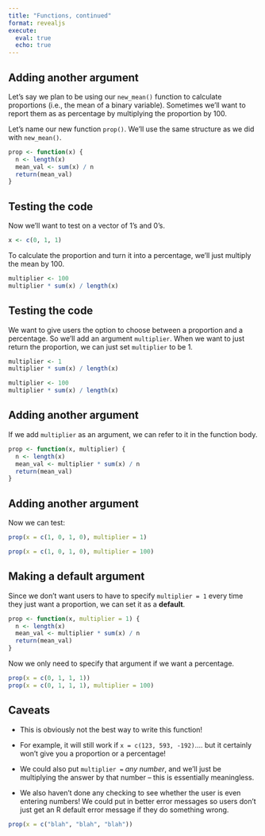 ```yaml
---
title: "Functions, continued"
format: revealjs
execute: 
  eval: true
  echo: true
---
```



## Adding another argument

Let's say we plan to be using our `new_mean()` function to calculate proportions (i.e., the mean of a binary variable). Sometimes we'll want to report them as as percentage by multiplying the proportion by 100.

Let's name our new function `prop()`. We'll use the same structure as we did with `new_mean()`.

::: larger-code
```r
prop <- function(x) {
  n <- length(x)
  mean_val <- sum(x) / n
  return(mean_val)
}
```
:::

## Testing the code

Now we'll want to test on a vector of 1's and 0's.

::: larger-code
```r
x <- c(0, 1, 1)
```
:::

To calculate the proportion and turn it into a percentage, we'll just multiply the mean by 100.

::: larger-code
```r
multiplier <- 100
multiplier * sum(x) / length(x)
```
:::

## Testing the code

We want to give users the option to choose between a proportion and a percentage. So we'll add an argument `multiplier`. When we want to just return the proportion, we can just set `multiplier` to be 1.

::: larger-code
```r
multiplier <- 1
multiplier * sum(x) / length(x)
```

```r
multiplier <- 100
multiplier * sum(x) / length(x)
```
:::

## Adding another argument

If we add `multiplier` as an argument, we can refer to it in the function body.

::: larger-code
```r
prop <- function(x, multiplier) {
  n <- length(x)
  mean_val <- multiplier * sum(x) / n
  return(mean_val)
}
```
:::

## Adding another argument

Now we can test:

```r
prop(x = c(1, 0, 1, 0), multiplier = 1)
```

```r
prop(x = c(1, 0, 1, 0), multiplier = 100)
```


## Making a default argument

Since we don't want users to have to specify `multiplier = 1` every time they just want a proportion, we can set it as a **default**.

```r
prop <- function(x, multiplier = 1) {
  n <- length(x)
  mean_val <- multiplier * sum(x) / n
  return(mean_val)
}
```

Now we only need to specify that argument if we want a percentage.

```r
prop(x = c(0, 1, 1, 1))
prop(x = c(0, 1, 1, 1), multiplier = 100)
```

## Caveats

-   This is obviously not the best way to write this function!

-   For example, it will still work if `x = c(123, 593, -192)`.... but it certainly won't give you a proportion or a percentage!

-   We could also put `multiplier =` *any number*, and we'll just be multiplying the answer by that number -- this is essentially meaningless.

-   We also haven't done any checking to see whether the user is even entering numbers! We could put in better error messages so users don't just get an R default error message if they do something wrong.

```r
prop(x = c("blah", "blah", "blah"))
```